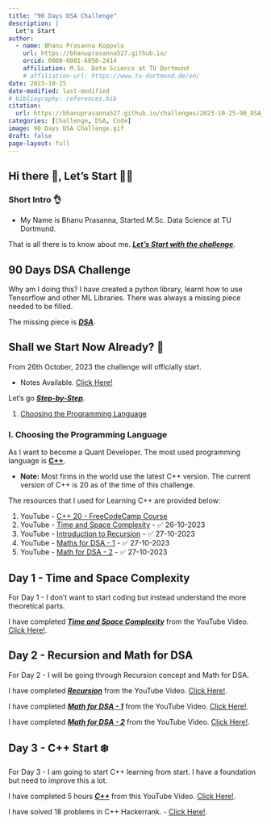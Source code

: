 ```yaml
---
title: "90 Days DSA Challenge"
description: |
  Let's Start
author:
  - name: Bhanu Prasanna Koppolu
    url: https://bhanuprasanna527.github.io/
    orcid: 0000-0001-6050-2414
    affiliation: M.Sc. Data Science at TU Dortmund
    # affiliation-url: https://www.tu-dortmund.de/en/
date: 2023-10-25
date-modified: last-modified
# bibliography: references.bib
citation: 
  url: https://bhanuprasanna527.github.io/challenges/2023-10-25-90_DSA_Challenge/
categories: [Challenge, DSA, Code]
image: 90 Days DSA Challenge.gif
draft: false
page-layout: full
---
```


## Hi there 👋, Let's Start 🧑‍💻

### Short Intro 👌

- My Name is Bhanu Prasanna, Started M.Sc. Data Science at TU Dortmund.
<!-- - Want to become a <u>***Quant Developer***</u> -->

That is all there is to know about me. <u>***Let's Start with the challenge***</u>.

## 90 Days DSA Challenge

Why am I doing this? I have created a python library, learnt how to use Tensorflow and other ML Libraries. There was always a missing piece needed to be filled.

The missing piece is <u>***DSA***</u>.

## Shall we Start Now Already? 🤨

From 26th October, 2023 the challenge will officially start.

- Notes Available. <a href="https://bhanuprasanna527.github.io/notes/2023-10-25-C++/" target="blank">Click Here!</a>

Let's go <u>***Step-by-Step***</u>.

1. [Choosing the Programming Language](/challenges/2023-10-25-90_DSA_Challenge/#i.-choosing-the-programming-language)
<!-- 2. -->

### I. Choosing the Programming Language

As I want to become a Quant Developer. The most used programming language is <u>**C++**</u>.

- **Note:** Most firms in the world use the latest C++ version. The current version of C++ is 20 as of the time of this challenge.

The resources that I used for Learning C++ are provided below:

1. YouTube - [C++ 20 - FreeCodeCamp Course](https://www.youtube.com/watch?v=8jLOx1hD3_o&pp=ygUKYysrIGNvdXJzZQ%3D%3D)
2. YouTube - [Time and Space Complexity](https://www.youtube.com/watch?v=mV3wrLBbuuE&pp=ygUadGltZSBhbmQgc3BhY2UgY29tcGxleGl0eSA%3D) - ✅ 26-10-2023
3. YouTube - [Introduction to Recursion](https://www.youtube.com/watch?v=M2uO2nMT0Bk&list=PL9gnSGHSqcnr_DxHsP7AW9ftq0AtAyYqJ&index=24) - ✅ 27-10-2023
4. YouTube - [Maths for DSA - 1](https://www.youtube.com/watch?v=fzip9Aml6og&list=PL9gnSGHSqcnr_DxHsP7AW9ftq0AtAyYqJ&index=26) - ✅ 27-10-2023
5. YouTube - [Math for DSA - 2](https://www.youtube.com/watch?v=lmSpZ0bjCyQ&list=PL9gnSGHSqcnr_DxHsP7AW9ftq0AtAyYqJ&index=27) - ✅ 27-10-2023


## Day 1 - Time and Space Complexity

For Day 1 - I don't want to start coding but instead understand the more theoretical parts.

I have completed <u>***Time and Space Complexity***</u> from the YouTube Video. <a href="https://www.youtube.com/watch?v=mV3wrLBbuuE&pp=ygUadGltZSBhbmQgc3BhY2UgY29tcGxleGl0eSA%3D" target="blank">Click Here!</a>.


## Day 2 - Recursion and Math for DSA

For Day 2 - I will be going through Recursion concept and Math for DSA.

I have completed <u>***Recursion***</u> from the YouTube Video. <a href="https://www.youtube.com/watch?v=M2uO2nMT0Bk&list=PL9gnSGHSqcnr_DxHsP7AW9ftq0AtAyYqJ&index=23" target="blank">Click Here!</a>.

I have completed <u>***Math for DSA - 1***</u> from the YouTube Video. <a href="https://www.youtube.com/watch?v=fzip9Aml6og&list=PL9gnSGHSqcnr_DxHsP7AW9ftq0AtAyYqJ&index=25" target="blank">Click Here!</a>.

I have completed <u>***Math for DSA - 2***</u> from the YouTube Video. <a href="https://www.youtube.com/watch?v=lmSpZ0bjCyQ&list=PL9gnSGHSqcnr_DxHsP7AW9ftq0AtAyYqJ&index=27" target="blank">Click Here!</a>.

## Day 3 - C++ Start ❄️

For Day 3 - I am going to start C++ learning from start. I have a foundation but need to improve this a lot.

I have completed 5 hours <u>***C++***</u> from this YouTube Video. <a href="https://www.youtube.com/watch?v=FpfHmAkRVK4&list=LL&index=9" target="blank">Click Here!</a>.

I have solved 18 problems in C++ Hackerrank. - [Click Here!](https://www.hackerrank.com/profile/bhanuprasanna81).

